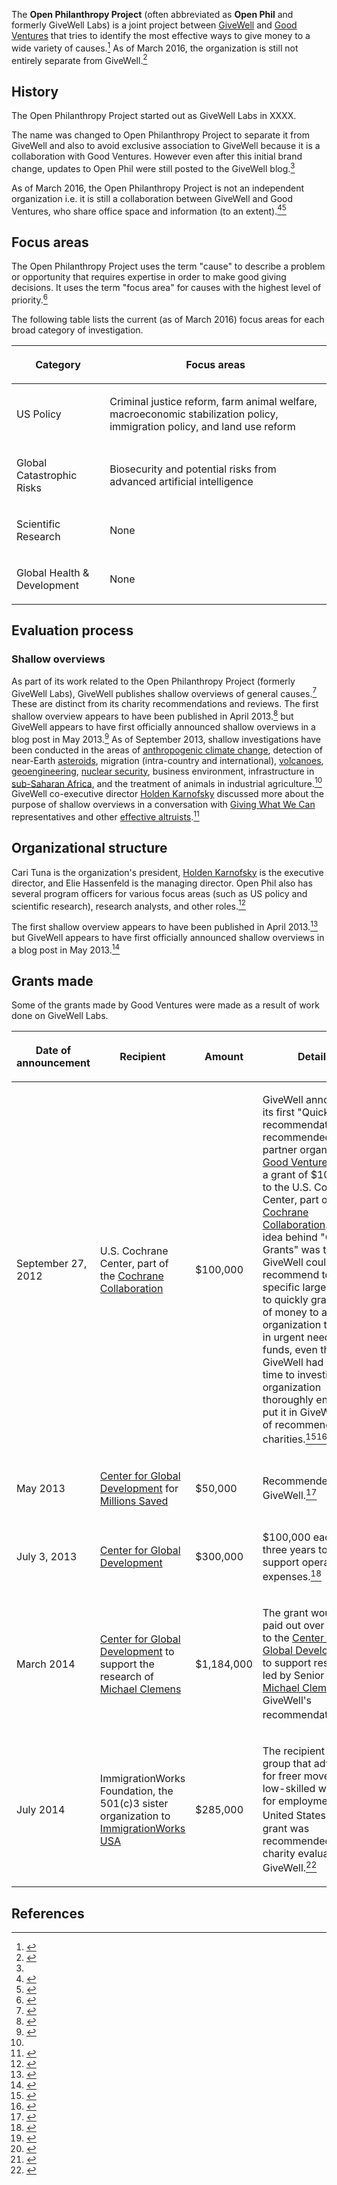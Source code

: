 The '''Open Philanthropy Project''' (often abbreviated as '''Open Phil''' and formerly GiveWell Labs) is a joint project between [[GiveWell]] and [[Good Ventures]] that tries to identify the most effective ways to give money to a wide variety of causes.<ref name="openphil_formerly_gwl">{{cite web |url=http://blog.givewell.org/2014/08/20/open-philanthropy-project-formerly-givewell-labs/ |title=Open Philanthropy Project (formerly GiveWell Labs) |first=Holden |last=Karnofsky |publisher=GiveWell}}</ref> As of March 2016, the organization is still not entirely separate from GiveWell.<ref>{{cite web |url=http://blog.givewell.org/2015/12/10/december-2015-open-thread/comment-page-1/#comment-934738 |first=Elie |last=Hassenfeld |title=Comment on December 2015 Open Thread}}</ref>

== History ==

The Open Philanthropy Project started out as GiveWell Labs in XXXX.

The name was changed to Open Philanthropy Project to separate it from GiveWell and also to avoid exclusive association to GiveWell because it is a collaboration with Good Ventures. However even after this initial brand change, updates to Open Phil were still posted to the GiveWell blog.<ref name="openphil_formerly_gwl" />

As of March 2016, the Open Philanthropy Project is not an independent organization i.e. it is still a collaboration between GiveWell and Good Ventures, who share office space and information (to an extent).<ref name="about_page">{{cite web |url=http://www.openphilanthropy.org/about/good-ventures-and-givewell |title=Good Ventures &amp; GiveWell |accessdate=March 18, 2016 |publisher=Open Philanthropy Project}}</ref><ref>{{cite web |url=http://blog.givewell.org/2015/12/10/december-2015-open-thread/comment-page-1/#comment-934738 |first=Elie |last=Hassenfeld |title=Comment on December 2015 Open Thread}}</ref>

== Focus areas ==

The Open Philanthropy Project uses the term "cause" to describe a problem or opportunity that requires expertise in order to make good giving decisions. It uses the term "focus area" for causes with the highest level of priority.<ref name="focus_areas">{{cite web |url=http://www.openphilanthropy.org/focus |title=Focus Areas |accessdate=March 18, 2016 |publisher=Open Philanthropy Project}}</ref>

The following table lists the current (as of March 2016) focus areas for each broad category of investigation.

{| class="wikitable"
! Category !! Focus areas
|-
| US Policy || Criminal justice reform, farm animal welfare, macroeconomic stabilization policy, immigration policy, and land use reform
|-
| Global Catastrophic Risks || Biosecurity and potential risks from advanced artificial intelligence
|-
| Scientific Research || None
|-
| Global Health & Development || None
|}

== Evaluation process ==

=== Shallow overviews ===

As part of its work related to the Open Philanthropy Project (formerly GiveWell Labs), GiveWell publishes shallow overviews of general causes.<ref name=shallow>{{cite web|url=http://givewell.org/shallow/|title = Shallow investigations of new causes|publisher = GiveWell (as part of the Open Philanthropy Project)|accessdate = 2013-09-21}}</ref> These are distinct from its charity recommendations and reviews. The first shallow overview appears to have been published in April 2013.<ref>{{cite web|url=http://www.givewell.org/shallow/migration|title = Seasonal migration within low-income countries|publisher = GiveWell|date = April 2013|accessdate = 2013-09-21}}</ref> but GiveWell appears to have first officially announced shallow overviews in a blog post in May 2013.<ref>{{cite web|url=http://blog.givewell.org/2013/05/30/refining-the-goals-of-givewell-labs/|title = Refining the Goals of GiveWell Labs|date = 2013-05-30|accessdate = 2013-09-21|last = Karnofsky|first = Holden|publisher = GiveWell}}</ref> As of September 2013, shallow investigations have been conducted in the areas of [[anthropogenic climate change]], detection of near-Earth [[asteroid]]s, migration (intra-country and international), [[volcano]]es, [[climate engineering|geoengineering]], [[nuclear security]], business environment, infrastructure in [[sub-Saharan Africa]], and the treatment of animals in industrial agriculture.<ref name=shallow/> GiveWell co-executive director [[Holden Karnofsky]] discussed more about the purpose of shallow overviews in a conversation with [[Giving What We Can]] representatives and other [[effective altruism|effective altruists]].<ref>{{cite web|url=http://www.jefftk.com/p/flow-through-effects-conversation|title = Flow Through Effects Conversation|date = 2013-08-31|accessdate = 2013-09-21|last = Kaufman|first = Jeff}}</ref>

== Organizational structure ==

Cari Tuna is the organization's president, [[Holden Karnofsky]] is the executive director, and Elie Hassenfeld is the managing director. Open Phil also has several program officers for various focus areas (such as US policy and scientific research), research analysts, and other roles.<ref>{{cite web |url=http://www.openphilanthropy.org/about/team |title=Team |accessdate=March 16, 2016 |publisher=Open Philanthropy Project}}</ref>

The first shallow overview appears to have been published in April 2013.<ref>{{cite web|url=http://www.givewell.org/shallow/migration|title = Seasonal migration within low-income countries|publisher = GiveWell|date = April 2013|accessdate = 2013-09-21}}</ref> but GiveWell appears to have first officially announced shallow overviews in a blog post in May 2013.<ref>{{cite web|url=http://blog.givewell.org/2013/05/30/refining-the-goals-of-givewell-labs/|title = Refining the Goals of GiveWell Labs|date = 2013-05-30|accessdate = 2013-09-21|last = Karnofsky|first = Holden|publisher = GiveWell}}</ref>

== Grants made ==

Some of the grants made by Good Ventures were made as a result of work done on GiveWell Labs.

{| class="wikitable sortable"
! Date of announcement !! Recipient !! Amount !! Details
|-
| September 27, 2012 || U.S. Cochrane Center, part of the [[Cochrane Collaboration]] || $100,000 || GiveWell announced its first "Quick Grant" recommendation: it recommended that partner organization [[Good Ventures]] make a grant of $100,000 to the U.S. Cochrane Center, part of the [[Cochrane Collaboration]]. The idea behind "Quick Grants" was that GiveWell could recommend to specific large donors to quickly grant a sum of money to an organization that was in urgent need of funds, even though GiveWell had not had time to investigate the organization thoroughly enough to put it in GiveWell's list of recommended charities.<ref name=good-ventures-quick-grant-to-us-cochrane-center>{{cite web|url=http://www.goodventures.org/research-and-ideas/blog/quick-grant-to-the-us-cochrane-center|title = Quick Grant to the US Cochrane Center|publisher = Good Ventures|date = 2012-09-27|accessdate = 2012-09-27}}</ref><ref name=givewell-on-good-ventures-quick-grant-to-us-cochrane-center>{{cite web|url=http://blog.givewell.org/2012/09/27/us-cochrane-center-uscc-gets-our-first-quick-grant-recommendation/|title = US Cochrane Center (USCC) gets our first "quick grant" recommendation|publisher = GiveWell|date = 2012-09-27|accessdate = 2012-09-28}}</ref>
|-
| May 2013 || [[Center for Global Development]] for [[Millions Saved]] || $50,000 || Recommended by GiveWell.<ref name=millions-saved>{{cite web|url=http://www.givewell.org/Millions-Saved|title = Millions Saved|publisher = GiveWell|date = June 2013|accessdate = 2013-07-04}}</ref>
|-
| July 3, 2013 || [[Center for Global Development]] || $300,000 || $100,000 each for three years to support operating expenses.<ref name=cgd>{{cite web|url=http://blog.givewell.org/2013/07/03/grant-to-center-for-global-development-cgd/|title = Grant to Center for Global Development (CGD)|publisher = GiveWell|last = Karnofsky|first = Holden|date = 2013-07-03|accessdate = 2013-07-04}}</ref>
|-
| March 2014 || [[Center for Global Development]] to support the research of [[Michael Clemens]] || $1,184,000 || The grant would be paid out over 3 years to the [[Center for Global Development]] to support research led by Senior Fellow [[Michael Clemens]], on GiveWell's recommendation.<ref>{{cite web|url=http://www.goodventures.org/our-portfolio/grants/center-for-global-development-labor-mobility-research-march-2014|title = Center for Global Development — Labor Mobility Research|publisher = Good Ventures|date = March 2014|accessdate = June 25, 2014}}</ref><ref>{{cite web|url=http://www.givewell.org/CGD-labor-mobility-grant|title = Grant to the Center for Global Development|publisher = GiveWell|date = March 2014|accessdate = June 25, 2014}}</ref>
|-
| July 2014 ||  ImmigrationWorks Foundation, the 501(c)3 sister organization to [[ImmigrationWorks USA]] || $285,000 || The recipient is a group that advocates for freer movement of low-skilled workers for employment to the United States.<ref>{{cite web|url=http://www.goodventures.org/our-portfolio/grants/immigrationworks-foundation-general-support-july-2014|title = ImmigrationWorks Foundation — General Support|accessdate = August 1, 2014|publisher = Good Ventures}}</ref> The grant was recommended by charity evaluator GiveWell.<ref>{{cite web|url=http://www.givewell.org/labs/causes/labor-mobility/ImmigrationWorks|title = ImmigrationWorks grant|accessdate = August 1, 2014|publisher = GiveWell}}</ref>
|}

==References==

{{reflist|30em}}
